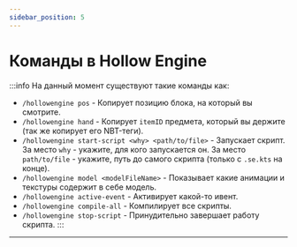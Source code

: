 ```yaml
---
sidebar_position: 5
---
```


# Команды в Hollow Engine

:::info На данный момент существуют такие команды как:
- `/hollowengine pos` - Копирует позицию блока, на который вы смотрите.
- `/hollowengine hand` - Копирует `itemID` предмета, который вы держите (так же копирует его NBT-теги).
- `/hollowengine start-script <why> <path/to/file>` - Запускает скрипт. За место `why` - укажите, для кого запускается он. За место `path/to/file` - укажите, путь до самого скрипта (только с `.se.kts` на конце).
- `/hollowengine model <modelFileName>` - Показывает какие анимации и текстуры содержит в себе модель.
- `/hollowengine active-event` - Активирует какой-то ивент.
- `/hollowengine compile-all` - Компилирует все скрипты.
- `/hollowengine stop-script` - Принудительно завершает работу скрипта.
:::

---
